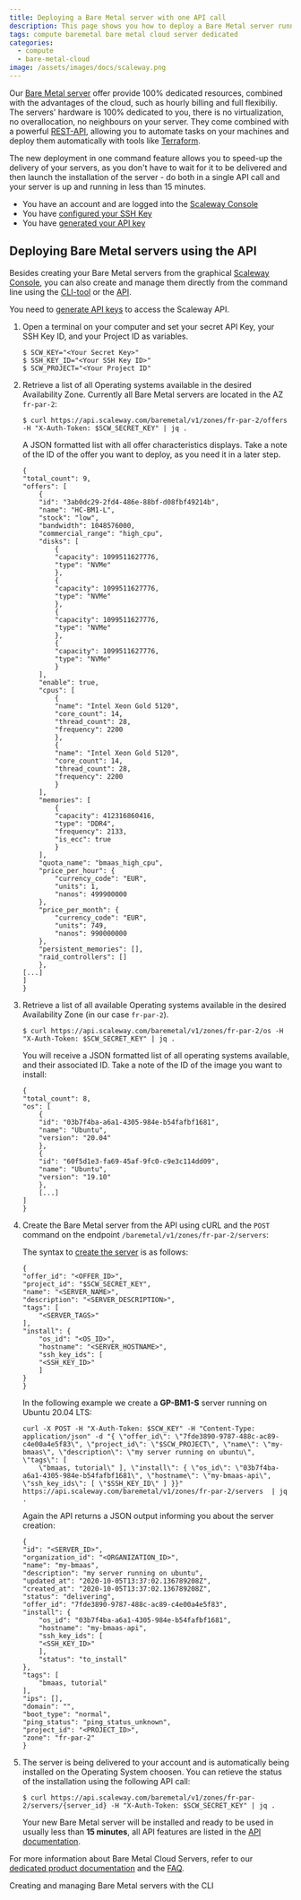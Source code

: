 ```yaml
---
title: Deploying a Bare Metal server with one API call
description: This page shows you how to deploy a Bare Metal server running on your favourite Operating System with one API command 
tags: compute baremetal bare metal cloud server dedicated
categories: 
  - compute
  - bare-metal-cloud
image: /assets/images/docs/scaleway.png
---
```


Our [Bare Metal server](https://www.scaleway.com/en/bare-metal-servers/) offer provide 100% dedicated resources, combined with the advantages of the cloud, such as hourly billing and full flexibiliy. The servers' hardware is 100% dedicated to you, there is no virtualization, no overallocation, no neighbours on your server. They come combined with a powerful [REST-API](https://developers.scaleway.com/en/products/baremetal/api/), allowing you to automate tasks on your machines and deploy them automatically with tools like [Terraform](https://www.terraform.io/). 

The new deployment in one command feature allows you to speed-up the delivery of your servers, as you don't have to wait for it to be delivered and then launch the installation of the server - do both in a single API call and your server is up and running in less than 15 minutes. 

<Message type="requirement">

- You have an account and are logged into the [Scaleway Console](https://console.scaleway.com) 
- You have [configured your SSH Key](/console/my-project/how-to/create-ssh-key)
- You have [generated your API key](/console/my-project/how-to/generate-api-key)

</Message>

## Deploying Bare Metal servers using the API

Besides creating your Bare Metal servers from the graphical [Scaleway Console](/compute/bare-metal-cloud/how-to/create-server), you can also create and manage them directly from the command line using the [CLI-tool](https://github.com/scaleway/scaleway-cli) or the [API](https://developers.scaleway.com/en/products/baremetal/api/).

<Message type="note">

You need to [generate API keys](/console/my-project/how-to/generate-api-key) to access the Scaleway API. 

</Message>

1. Open a terminal on your computer and set your secret API Key, your SSH Key ID, and your Project ID as variables.

    ```
    $ SCW_KEY="<Your Secret Key>"
    $ SSH_KEY_ID="<Your SSH Key ID>"
    $ SCW_PROJECT="<Your Project ID"
    ```

2. Retrieve a list of all Operating systems available in the desired Availability Zone. Currently all Bare Metal servers are located in the AZ `fr-par-2`: 

    ```
    $ curl https://api.scaleway.com/baremetal/v1/zones/fr-par-2/offers -H "X-Auth-Token: $SCW_SECRET_KEY" | jq .
    ```

    A JSON formatted list with all offer characteristics displays. Take a note of the ID of the offer you want to deploy, as you need it in a later step.

    ```
    {
    "total_count": 9,
    "offers": [
        {
        "id": "3ab0dc29-2fd4-486e-88bf-d08fbf49214b",
        "name": "HC-BM1-L",
        "stock": "low",
        "bandwidth": 1048576000,
        "commercial_range": "high_cpu",
        "disks": [
            {
            "capacity": 1099511627776,
            "type": "NVMe"
            },
            {
            "capacity": 1099511627776,
            "type": "NVMe"
            },
            {
            "capacity": 1099511627776,
            "type": "NVMe"
            },
            {
            "capacity": 1099511627776,
            "type": "NVMe"
            }
        ],
        "enable": true,
        "cpus": [
            {
            "name": "Intel Xeon Gold 5120",
            "core_count": 14,
            "thread_count": 28,
            "frequency": 2200
            },
            {
            "name": "Intel Xeon Gold 5120",
            "core_count": 14,
            "thread_count": 28,
            "frequency": 2200
            }
        ],
        "memories": [
            {
            "capacity": 412316860416,
            "type": "DDR4",
            "frequency": 2133,
            "is_ecc": true
            }
        ],
        "quota_name": "bmaas_high_cpu",
        "price_per_hour": {
            "currency_code": "EUR",
            "units": 1,
            "nanos": 499900000
        },
        "price_per_month": {
            "currency_code": "EUR",
            "units": 749,
            "nanos": 990000000
        },
        "persistent_memories": [],
        "raid_controllers": []
        },
    [...]
    ]
    }
    ```

3. Retrieve a list of all available Operating systems available in the desired Availability Zone (in our case `fr-par-2`). 

    ```
    $ curl https://api.scaleway.com/baremetal/v1/zones/fr-par-2/os -H "X-Auth-Token: $SCW_SECRET_KEY" | jq .
    ```

    You will receive a JSON formatted list of all operating systems available, and their associated ID. Take a note of the ID of the image you want to install: 

    ```
    {
    "total_count": 8,
    "os": [
        {
        "id": "03b7f4ba-a6a1-4305-984e-b54fafbf1681",
        "name": "Ubuntu",
        "version": "20.04"
        },
        {
        "id": "60f5d1e3-fa69-45af-9fc0-c9e3c114dd09",
        "name": "Ubuntu",
        "version": "19.10"
        },
        [...]
    ]
    }
    ```

3. Create the Bare Metal server from the API using cURL and the `POST` command on the endpoint `/baremetal/v1/zones/fr-par-2/servers`: 

    The syntax to [create the server](https://developers.scaleway.com/en/products/baremetal/api/#post-60176a) is as follows: 
    ```
    {
    "offer_id": "<OFFER_ID>",
    "project_id": "$SCW_SECRET_KEY",
    "name": "<SERVER_NAME>",
    "description": "<SERVER_DESCRIPTION>",
    "tags": [
        "<SERVER_TAGS>"
    ],
    "install": {
        "os_id": "<OS_ID>",
        "hostname": "<SERVER_HOSTNAME>",
        "ssh_key_ids": [
        "<SSH_KEY_ID>"
        ]
    }
    }
    ``` 

    In the following example we create a **GP-BM1-S** server running on Ubuntu 20.04 LTS: 

    ```
    curl -X POST -H "X-Auth-Token: $SCW_KEY" -H "Content-Type: application/json" -d "{ \"offer_id\": \"7fde3890-9787-488c-ac89-c4e00a4e5f83\", \"project_id\": \"$SCW_PROJECT\", \"name\": \"my-bmaas\", \"description\": \"my server running on ubuntu\", \"tags\": [
        \"bmaas, tutorial\" ], \"install\": { \"os_id\": \"03b7f4ba-a6a1-4305-984e-b54fafbf1681\", \"hostname\": \"my-bmaas-api\", \"ssh_key_ids\": [ \"$SSH_KEY_ID\" ] }}" https://api.scaleway.com/baremetal/v1/zones/fr-par-2/servers  | jq .
    ``` 

    Again the API returns a JSON output informing you about the server creation: 

    ```
    {
    "id": "<SERVER_ID>",
    "organization_id": "<ORGANIZATION_ID>",
    "name": "my-bmaas",
    "description": "my server running on ubuntu",
    "updated_at": "2020-10-05T13:37:02.136789208Z",
    "created_at": "2020-10-05T13:37:02.136789208Z",
    "status": "delivering",
    "offer_id": "7fde3890-9787-488c-ac89-c4e00a4e5f83",
    "install": {
        "os_id": "03b7f4ba-a6a1-4305-984e-b54fafbf1681",
        "hostname": "my-bmaas-api",
        "ssh_key_ids": [
        "<SSH_KEY_ID>"
        ],
        "status": "to_install"
    },
    "tags": [
        "bmaas, tutorial"
    ],
    "ips": [],
    "domain": "",
    "boot_type": "normal",
    "ping_status": "ping_status_unknown",
    "project_id": "<PROJECT_ID>",
    "zone": "fr-par-2"
    }
    ```

4. The server is being delivered to your account and is automatically being installed on the Operating System choosen. You can retieve the status of the installation using the following API call: 

    ```
    $ curl https://api.scaleway.com/baremetal/v1/zones/fr-par-2/servers/{server_id} -H "X-Auth-Token: $SCW_SECRET_KEY" | jq .
    ```

    Your new Bare Metal server will be installed and ready to be used in usually less than **15 minutes**, all API features are listed in the [API documentation](https://developers.scaleway.com/en/products/baremetal/api/).

For more information about Bare Metal Cloud Servers, refer to our [dedicated product documentation](/compute/bare-metal-cloud) and the [FAQ](https://www.scaleway.com/en/faq/bare-metal-servers/).

<Navigation title="See Also">
  <PreviousButton to="/compute/bare-metal-cloud/api-cli/bare-metal-with-cli/">Creating and managing Bare Metal servers with the CLI</PreviousButton>
</Navigation>
